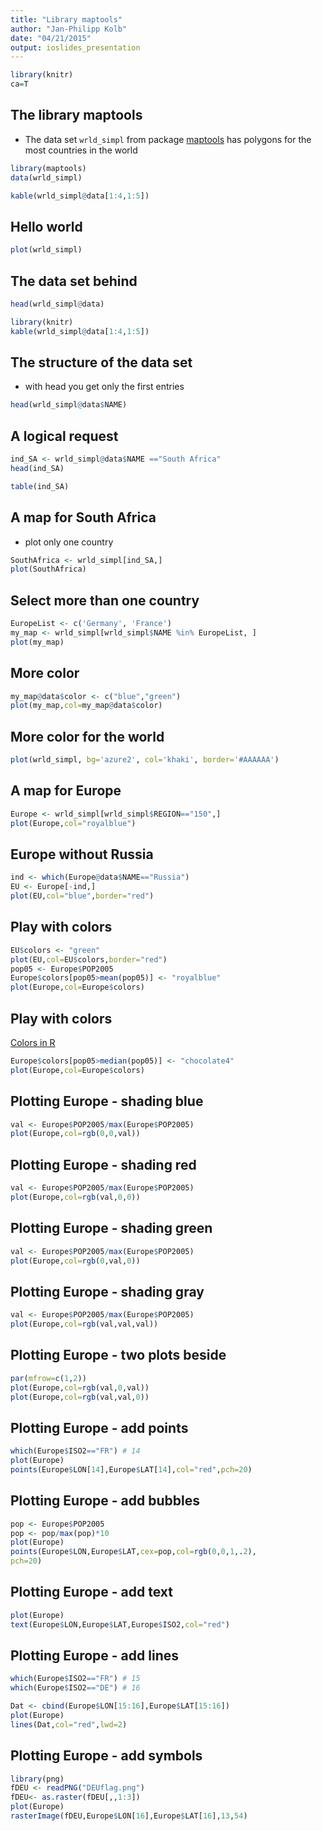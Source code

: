 ```yaml
---
title: "Library maptools"
author: "Jan-Philipp Kolb"
date: "04/21/2015"
output: ioslides_presentation
---
```


```r
library(knitr)
ca=T
```



## The library maptools

- The data set `wrld_simpl` from package [maptools](https://cran.r-project.org/web/packages/maptools/index.html) has polygons for the most countries in the world

```r
library(maptools)
data(wrld_simpl)
```

```r
kable(wrld_simpl@data[1:4,1:5])
```

## Hello world

```r
plot(wrld_simpl)
```


## The data set behind

```r
head(wrld_simpl@data)
```


```r
library(knitr)
kable(wrld_simpl@data[1:4,1:5])
```


## The structure of the data set

- with head you get only the first entries

```r
head(wrld_simpl@data$NAME)
```


## A logical request

```r
ind_SA <- wrld_simpl@data$NAME =="South Africa"
head(ind_SA)
```

```r
table(ind_SA)
```

## A map for South Africa

- plot only one country

```r
SouthAfrica <- wrld_simpl[ind_SA,]
plot(SouthAfrica)
```

## Select more than one country

```r
EuropeList <- c('Germany', 'France')
my_map <- wrld_simpl[wrld_simpl$NAME %in% EuropeList, ]
plot(my_map)
```

## More color

```r
my_map@data$color <- c("blue","green")
plot(my_map,col=my_map@data$color)
```

## More color for the world

```r
plot(wrld_simpl, bg='azure2', col='khaki', border='#AAAAAA')
```

## A map for Europe

```r
Europe <- wrld_simpl[wrld_simpl$REGION=="150",]
plot(Europe,col="royalblue")
```


## Europe without Russia

```r
ind <- which(Europe@data$NAME=="Russia")
EU <- Europe[-ind,]
plot(EU,col="blue",border="red")
```

## Play with colors

```r
EU$colors <- "green"
plot(EU,col=EU$colors,border="red")
pop05 <- Europe$POP2005
Europe$colors[pop05>mean(pop05)] <- "royalblue"
plot(Europe,col=Europe$colors)
```

## Play with colors

[Colors in R](http://www.stat.columbia.edu/~tzheng/files/Rcolor.pdf)

```r
Europe$colors[pop05>median(pop05)] <- "chocolate4"
plot(Europe,col=Europe$colors)
```

## Plotting Europe - shading blue

```r
val <- Europe$POP2005/max(Europe$POP2005)
plot(Europe,col=rgb(0,0,val))
```

## Plotting Europe - shading red

```r
val <- Europe$POP2005/max(Europe$POP2005)
plot(Europe,col=rgb(val,0,0))
```

## Plotting Europe - shading green

```r
val <- Europe$POP2005/max(Europe$POP2005)
plot(Europe,col=rgb(0,val,0))
```

## Plotting Europe - shading gray

```r
val <- Europe$POP2005/max(Europe$POP2005)
plot(Europe,col=rgb(val,val,val))
```

## Plotting Europe - two plots beside

```r
par(mfrow=c(1,2))
plot(Europe,col=rgb(val,0,val))
plot(Europe,col=rgb(val,val,0))
```

## Plotting Europe - add points

```r
which(Europe$ISO2=="FR") # 14
plot(Europe)
points(Europe$LON[14],Europe$LAT[14],col="red",pch=20)
```

## Plotting Europe - add bubbles

```r
pop <- Europe$POP2005
pop <- pop/max(pop)*10
plot(Europe)
points(Europe$LON,Europe$LAT,cex=pop,col=rgb(0,0,1,.2),
pch=20)
```

## Plotting Europe - add text

```r
plot(Europe)
text(Europe$LON,Europe$LAT,Europe$ISO2,col="red")
```

## Plotting Europe - add lines

```r
which(Europe$ISO2=="FR") # 15
which(Europe$ISO2=="DE") # 16
```


```r
Dat <- cbind(Europe$LON[15:16],Europe$LAT[15:16])
plot(Europe)
lines(Dat,col="red",lwd=2)
```

## Plotting Europe - add symbols

```r
library(png)
fDEU <- readPNG("DEUflag.png")
fDEU<- as.raster(fDEU[,,1:3])
plot(Europe)
rasterImage(fDEU,Europe$LON[16],Europe$LAT[16],13,54)
```


